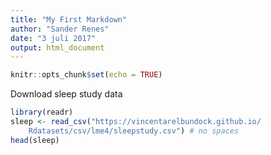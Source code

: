 ```yaml
---
title: "My First Markdown"
author: "Sander Renes"
date: "3 juli 2017"
output: html_document
---
```


```r
knitr::opts_chunk$set(echo = TRUE)
```

Download sleep study data
```r
library(readr)
sleep <- read_csv("https://vincentarelbundock.github.io/
    Rdatasets/csv/lme4/sleepstudy.csv") # no spaces
head(sleep)
```
